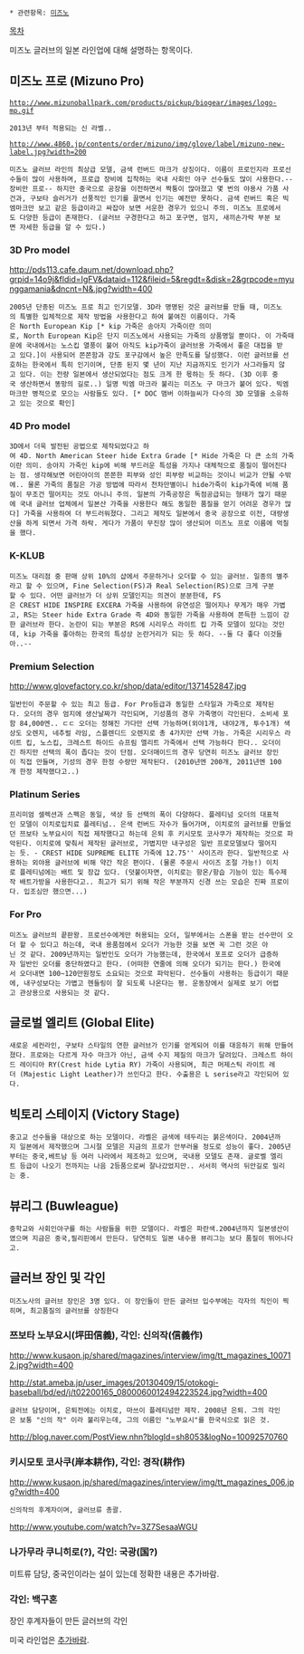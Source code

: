 * 관련항목: [[미즈노]]

[[목차]]

미즈노 글러브의 일본 라인업에 대해 설명하는 항목이다.

== 미즈노 프로 (Mizuno Pro) ==

 http://www.mizunoballpark.com/products/pickup/biogear/images/logo-mp.gif

 2013년 부터 적용되는 신 라벨..

 http://www.4860.jp/contents/order/mizuno/img/glove/label/mizuno-new-label.jpg?width=200

 미즈노 글러브 라인의 최상급 모델, 금색 런버드 마크가 상징이다. 이름이 프로인지라 프로선수들이 많이 사용하며, 프로급 장비에 집착하는 국내 사회인 야구 선수들도 많이 사용한다.--장비만 프로-- 하지만 중국으로 공장을 이전하면서 짝퉁이 많아졌고 몇 번의 야용사 가품 사건과, 구보타 슬러거가 선풍적인 인기를 끌면서 인기는 예전만 못하다. 금색 런버드 혹은 빅엠마크만 보고 같은 등급이라고 싸잡아 보면 서운한 경우가 있으니 주의. 미즈노 프로에서도 다양한 등급이 존재한다. (글러브 구경한다고 하고 포구면, 엄지, 새끼손가락 부분 보면 자세한 등급을 알 수 있다.)

=== 3D Pro model ===

http://pds113.cafe.daum.net/download.php?grpid=14o9j&fldid=IgFV&dataid=112&fileid=5&regdt=&disk=2&grpcode=myunggamania&dncnt=N&.jpg?width=400
 2005년 단종된 미즈노 프로 최고 인기모델. 3D라 명명된 것은 글러브를 만들 때, 미즈노의 특별한 입체적으로 제작 방법을 사용한다고 하여 붙여진 이름이다. 가죽은 North European Kip [* kip 가죽은 송아지 가죽이란 의미로, North European Kip은 단지 미즈노에서 사용되는 가죽의 상품명일 뿐이다. 이 가죽때문에 국내에서는 노스킵 열풍이 불어 아직도 kip가죽이 글러브용 가죽에서 좋은 대접을 받고 있다.]이 사용되어 쫀쫀함과 강도 포구감에서 높은 만족도를 달성했다. 이런 글러브를 선호하는 한국에서 특히 인기이며, 단종 된지 몇 년이 지난 지금까지도 인기가 사그라들지 않고 있다. 이는 전량 일본에서 생산되었다는 점도 크게 한 몫하는 듯 하다. (3D 이후 중국 생산하면서 똥망의 길로..) 일명 빅엠 마크라 불리는 미즈노 구 마크가 붙어 있다. 빅엠마크만 병적으로 모으는 사람들도 있다. [* DOC 맴버 이하늘씨가 다수의 3D 모델을 소유하고 있는 것으로 확인]

=== 4D Pro model ===
 3D에서 더욱 발전된 공법으로 제작되었다고 하여 4D. North American Steer hide Extra Grade [* Hide 가죽은 다 큰 소의 가죽이란 의미. 송아지 가죽인 kip에 비해 부드러운 특성을 가지나 대체적으로 품질이 떨어진다는 점. 생각해보면 어린아이의 쫀쫀한 피부와 성인 피부랑 비교하는 것이니 비교가 안될 수밖에.. 물론 가죽의 품질은 가공 방법에 따라서 천차만별이니 hide가죽이 kip가죽에 비해 품질이 무조건 떨어지는 것도 아니니 주의. 일본의 가죽공장은 독점공급되는 형태가 많기 때문에 국내 글러브 업체에서 일본산 가죽을 사용한다 해도 동일한 품질을 얻기 어려운 경우가 많다] 가죽을 사용하여 더 부드러워졌다. 그리고 제작도 일본에서 중국 공장으로 이전, 대량생산을 하게 되면서 가격 하락. 게다가 가품이 무진장 많이 생산되어 미즈노 프로 이름에 먹칠을 했다. 

=== K-KLUB ===

 미즈노 대리점 중 판매 상위 10%의 샵에서 주문하거나 오더할 수 있는 글러브. 일종의 별주라고 할 수 있으며, Fine Selection(FS)과 Real Selection(RS)으로 크게 구분할 수 있다. 어떤 글러브가 더 상위 모델인지는 의견이 분분한데, FS은 CREST HIDE INSPIRE EXCERA 가죽을 사용하여 유연성은 떨어지나 무게가 매우 가볍고, RS는 Steer hide Extra Grade 즉 4D와 동일한 가죽을 사용하여 쫀득한 느낌이 강한 글러브라 한다. 논란이 되는 부분은 RS에 시리우스 라이트 킵 가죽 모델이 있다는 것인데, kip 가죽을 좋아하는 한국의 특성상 논란거리가 되는 듯 하다. --둘 다 좋다 이것들아..--

=== Premium Selection ===

http://www.glovefactory.co.kr/shop/data/editor/1371452847.jpg

 일반인이 주문할 수 있는 최고 등급. For Pro등급과 동일한 스타일과 가죽으로 제작된다. 오더의 경우 엄지에 생산날짜가 각인되며, 기성품의 경우 가죽명이 각인된다. 소비세 포함 84,000엔.. ㄷㄷ 오더는 정해진 가다만 선택 가능하며(외야1개, 내야2개, 투수1개) 색상도 오렌지, 네추럴 라임, 스플렌디드 오렌지로 총 4가지만 선택 가능. 가죽은 시리우스 라이트 킵, 노스킵, 크레스트 하이드 슈프림 엘리트 가죽에서 선택 가능하다 한다.. 오더이긴 하지만 선택의 폭이 좁다는 것이 단점. 오더매이드의 경우 당연히 미즈노 글러브 장인이 직접 만들며, 기성의 경우 한정 수량만 제작된다. (2010년엔 200개, 2011년엔 100개 한정 제작했다고..)

=== Platinum Series ===

 프리미엄 셀렉션과 스펙은 동일, 색상 등 선택의 폭이 다양하다. 플레티넘 오더의 대표적인 모델이 이치로입치료 플레티넘.. 은색 런버드 자수가 들어가며, 이치로의 글러브를 만들었던 쯔보타 노부요시이 직접 제작했다고 하는데 은퇴 후 키시모토 코사쿠가 제작하는 것으로 파악된다. 이치로에 맞춰서 제작된 글러브로, 가볍지만 내구성은 일반 프로모델보다 떨어지는 듯. - CREST HIDE SUPREME ELITE 가죽에 12.75'' 사이즈라 한다. 일반적으로 사용하는 외야용 글러브에 비해 약간 작은 편이다. (물론 주문시 사이즈 조절 가능!) 이치로 플레티넘에는 배트 및 장갑 있다. (덧붙이자면, 이치로는 항온/항습 기능이 있는 특수제작 배트가방을 사용한다고.. 최고가 되기 위해 작은 부분까지 신경 쓰는 모습은 진짜 프로이다. 입조심만 했으면...)

=== For Pro ===
 미즈노 글러브의 끝판왕. 프로선수에게만 허용되는 오더, 일부에서는 스폰을 받는 선수만이 오더 할 수 있다고 하는데, 국내 용품점에서 오더가 가능한 것을 보면 꼭 그런 것은 아닌 것 같다. 2009년까지는 일반인도 오더가 가능했는데, 한국에서 포프로 오더가 급증하자 일반인 오더를 중단하였다고 한다. (어떠한 연줄에 의해 오더가 되기는 한다.) 한국에서 오더내면 100~120만원정도 소요되는 것으로 파악된다. 선수들이 사용하는 등급이기 때문에, 내구성보다는 가볍고 헨들링이 잘 되도록 나온다는 평. 운동장에서 실제로 보기 어렵고 관상용으로 사용되는 것 같다.

== 글로벌 엘리트 (Global Elite) ==

 새로운 세컨라인, 구보타 스타일의 연한 글러브가 인기를 얻게되어 이를 대응하기 위해 만들어졌다. 프로와는 다르게 자수 마크가 아닌, 금색 수지 제질의 마크가 달려있다. 크레스트 하이드 레이티아 RY(Crest hide Lytia RY) 가죽이 사용되며, 최근 머제스틱 라이트 레더 (Majestic Light Leather)가 쓰인다고 한다. 수출용은 L serise라고 각인되어 있다. 

== 빅토리 스테이지 (Victory Stage) ==
 중고교 선수들을 대상으로 하는 모델이다. 라벨은 금색에 테두리는 붉은색이다. 2004년까지 일본에서 제작했으며 그시절 모델은 지금의 프로가 안부러울 정도로 성능이 좋다. 2005년부터는 중국,베트남 등 여러 나라에서 제조하고 있으며, 국내용 모델도 존재. 글로벨 엘리트 등급이 나오기 전까지는 나음 2등품으로써 잘나갔었지만.. 서서히 역사의 뒤안길로 밀리는 중.

== 뷰리그 (Buwleague) ==
 중학교와 사회인야구를 하는 사람들을 위한 모델이다. 라벨은 파란색.2004년까지 일본생산이였으며 지금은 중국,필리핀에서 만든다. 당연히도 일본 내수용 뷰리그는 보다 품질이 뛰어나다고.


== 글러브 장인 및 각인 ==
 미즈노사의 글러브 장인은 3명 있다. 이 장인들이 만든 글러브 입수부에는 각자의 직인이 찍히며, 최고품질의 글러브를 상징한다

=== 쯔보타 노부요시(坪田信義), 각인: 신의작(信義作) ===
http://www.kusaon.jp/shared/magazines/interview/img/tt_magazines_100712.jpg?width=400

http://stat.ameba.jp/user_images/20130409/15/otokogi-baseball/bd/ed/j/t02200165_0800060012494223524.jpg?width=400

 글러브 담당이며, 은퇴전에는 이치로, 마쓰이 플레티넘만 제작. 2008년 은퇴. 그의 각인은 보통 "신의 작" 이라 불리우는데, 그의 이름인 "노부요시"를 한국식으로 읽은 것.
http://blog.naver.com/PostView.nhn?blogId=sh8053&logNo=10092570760

=== 키시모토 코사쿠(岸本耕作), 각인: 경작(耕作) ===
http://www.kusaon.jp/shared/magazines/interview/img/tt_magazines_006.jpg?width=400
 신의작의 후계자이며, 글러브류 총괄. 

{{{#!html

<iframe width="420" height="315" src="//www.youtube.com/embed/3Z7SesaaWGU" frameborder="0" allowfullscreen></iframe>

}}} 
http://www.youtube.com/watch?v=3Z7SesaaWGU

=== 나가무라 쿠니히로(?), 각인: 국광(国?) ===
미트류 담당, 중국인이라는 설이 있는데 정확한 내용은 추가바람.

=== 각인: 백구혼 === 
장인 후계자들이 만든 글러브의 각인

미국 라인업은 [[추가바람]].
